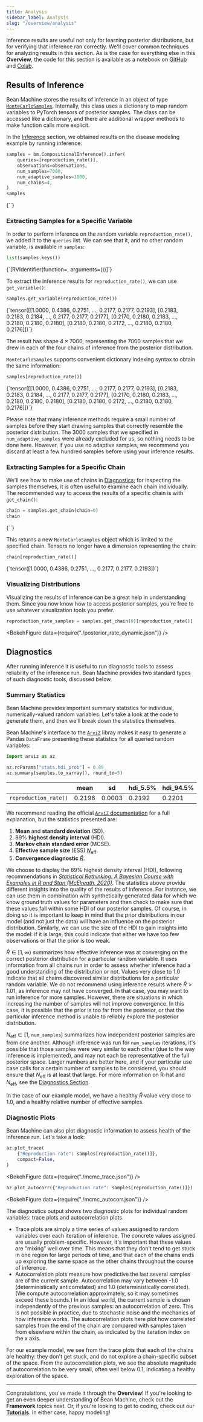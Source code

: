 ```yaml
---
title: Analysis
sidebar_label: Analysis
slug: "/overview/analysis"
---
```



Inference results are useful not only for learning posterior distributions, but for verifying that inference ran correctly. We'll cover common techniques for analyzing results in this section. As is the case for everything else in this **Overview**, the code for this section is available as a notebook on [GitHub](https://github.com/facebookresearch/beanmachine/blob/main/docs/overview/overview.ipynb) and [Colab](https://colab.research.google.com/github/facebookresearch/beanmachine/blob/main/docs/overview/overview.ipynb).

## Results of Inference

Bean Machine stores the results of inference in an object of type [`MonteCarloSamples`](https://beanmachine.org/api/beanmachine.ppl.inference.monte_carlo_samples.html#beanmachine.ppl.inference.monte_carlo_samples.MonteCarloSamples). Internally, this class uses a dictionary to map random variables to PyTorch tensors of posterior samples. The class can be accessed like a dictionary, and there are additional wrapper methods to make function calls more explicit.

In the [Inference](../inference/inference.md) section, we obtained results on the disease modeling example by running inference:

```py
samples = bm.CompositionalInference().infer(
    queries=[reproduction_rate()],
    observations=observations,
    num_samples=7000,
    num_adaptive_samples=3000,
    num_chains=4,
)
samples
```

<CellOutput>
  {`<beanmachine.ppl.inference.monte_carlo_samples.MonteCarloSamples>`}
</CellOutput>

### Extracting Samples for a Specific Variable

In order to perform inference on the random variable `reproduction_rate()`, we added it to the `queries` list. We can see that it, and no other random variable, is available in `samples`:

```py
list(samples.keys())
```

<CellOutput>
  {`[RVIdentifier(function=<function reproduction_rate>, arguments=())]`}
</CellOutput>

To extract the inference results for `reproduction_rate()`, we can use `get_variable()`:

```py
samples.get_variable(reproduction_rate())
```

<CellOutput>
  {`tensor([[1.0000, 0.4386, 0.2751,  ..., 0.2177, 0.2177, 0.2193],
        [0.2183, 0.2183, 0.2184,  ..., 0.2177, 0.2177, 0.2177],
        [0.2170, 0.2180, 0.2183,  ..., 0.2180, 0.2180, 0.2180],
        [0.2180, 0.2180, 0.2172,  ..., 0.2180, 0.2180, 0.2176]])`}
</CellOutput>

The result has shape $4 \times 7000$, representing the $7000$ samples that we drew in each of the four chains of inference from the posterior distribution.

`MonteCarloSamples` supports convenient dictionary indexing syntax to obtain the same information:

```py
samples[reproduction_rate()]
```

<CellOutput>
  {`tensor([[1.0000, 0.4386, 0.2751,  ..., 0.2177, 0.2177, 0.2193],
        [0.2183, 0.2183, 0.2184,  ..., 0.2177, 0.2177, 0.2177],
        [0.2170, 0.2180, 0.2183,  ..., 0.2180, 0.2180, 0.2180],
        [0.2180, 0.2180, 0.2172,  ..., 0.2180, 0.2180, 0.2176]])`}
</CellOutput>

Please note that many inference methods require a small number of samples before they start drawing samples that correctly resemble the posterior distribution. The 3000 samples that we specified in `num_adaptive_samples` were already excluded for us, so nothing needs to be done here. However, if you use no adaptive samples, we recommend you discard at least a few hundred samples before using your inference results.

### Extracting Samples for a Specific Chain

We'll see how to make use of chains in [Diagnostics](#diagnostics); for inspecting the samples themselves, it is often useful to examine each chain individually. The recommended way to access the results of a specific chain is with `get_chain()`:

```py
chain = samples.get_chain(chain=0)
chain
```

<CellOutput>
  {`<beanmachine.ppl.inference.monte_carlo_samples.MonteCarloSamples>`}
</CellOutput>

This returns a new `MonteCarloSamples` object which is limited to the specified chain. Tensors no longer have a dimension representing the chain:

```py
chain[reproduction_rate()]
```

<CellOutput>
  {`tensor([1.0000, 0.4386, 0.2751,  ..., 0.2177, 0.2177, 0.2193])`}
</CellOutput>

### Visualizing Distributions

Visualizing the results of inference can be a great help in understanding them. Since you now know how to access posterior samples, you're free to use whatever visualization tools you prefer.

```py
reproduction_rate_samples = samples.get_chain(0)[reproduction_rate()]
```

<BokehFigure data={require("./posterior_rate_dynamic.json")} />

## <a name="diagnostics"></a>Diagnostics

After running inference it is useful to run diagnostic tools to assess reliability of the inference run. Bean Machine provides two standard types of such diagnostic tools, discussed below.

### Summary Statistics

Bean Machine provides important summary statistics for individual, numerically-valued random variables. Let's take a look at the code to generate them, and then we'll break down the statistics themselves.

Bean Machine's interface to the [`ArviZ`](https://arviz-devs.github.io/arviz/) libray makes it easy to generate a Pandas `DataFrame` presenting these statistics for all queried random variables:

```py
import arviz as az

az.rcParams["stats.hdi_prob"] = 0.89
az.summary(samples.to_xarray(), round_to=5)
```

|                       | **mean** | **sd** | **hdi_5.5%** | **hdi_94.5%** | **mcse_mean** | **mcse_sd** | **ess_bulk** | **ess_tail** | **r_hat** |
| --------------------- | -------- | ------ | ------------ | ------------- | ------------- | ----------- | ------------ | ------------ | --------- |
| `reproduction_rate()` | 0.2196   | 0.0003 | 0.2192       | 0.2201        | 0.0           | 0.0         | 19252.377    | 19175.7875   | 1.0002    |

We recommend reading the official [`ArviZ` documentation](https://arviz-devs.github.io/arviz/api/generated/arviz.summary.html) for a full explanation, but the statistics presented are:

1. **Mean** and **standard deviation** (SD).
1. 89% **highest density interval** (HDI).
1. **Markov chain standard error** (MCSE).
1. **Effective sample size** (ESS) [$N_\text{eff}$](https://www.mcmchandbook.net/HandbookChapter1.pdf).
1. **Convergence diagnostic** [$\hat{R}$](https://dx.doi.org/10.1214/20-BA1221).

We choose to display the 89% highest density interval (HDI), following recommendations in [_Statistical Rethinking: A Bayesian Course with Examples in R and Stan (McElreath, 2020)_](https://dx.doi.org/10.1201/9780429029608). The statistics above provide different insights into the quality of the results of inference. For instance, we can use them in combination with synthetically generated data for which we know ground truth values for parameters and then check to make sure that these values fall within some HDI of our posterior samples. Of course, in doing so it is important to keep in mind that the prior distributions in our model (and not just the data) will have an influence on the posterior distribution. Similarly, we can use the size of the HDI to gain insights into the model: if it is large, this could indicate that either we have too few observations or that the prior is too weak.

$\hat{R} \in [1, \infty)$ summarizes how effective inference was at converging on the correct posterior distribution for a particular random variable. It uses information from all chains run in order to assess whether inference had a good understanding of the distribution or not. Values very close to $1.0$ indicate that all chains discovered similar distributions for a particular random variable. We do not recommend using inference results where $\hat{R} > 1.01$, as inference may not have converged. In that case, you may want to run inference for more samples. However, there are situations in which increasing the number of samples will not improve convergence. In this case, it is possible that the prior is too far from the posterior, or that the particular inference method is unable to reliably explore the posterior distribution.

$N_\text{eff} \in [1,$ `num_samples`$]$ summarizes how independent posterior samples are from one another. Although inference was run for `num_samples` iterations, it's possible that those samples were very similar to each other (due to the way inference is implemented), and may not each be representative of the full posterior space. Larger numbers are better here, and if your particular use case calls for a certain number of samples to be considered, you should ensure that $N_\text{eff}$ is at least that large. For more information on R-hat and $N_\text{eff}$, see the [Diagnostics Section](../../diagnostics/).

In the case of our example model, we have a healthy $\hat{R}$ value very close to 1.0, and a healthy relative number of effective samples.

### Diagnostic Plots

Bean Machine can also plot diagnostic information to assess health of the inference run. Let's take a look:

```py
az.plot_trace(
    {"Reproduction rate": samples[reproduction_rate()]},
    compact=False,
)
```

<BokehFigure data={require("./mcmc_trace.json")} />

```py
az.plot_autocorr({"Reproduction rate": samples[reproduction_rate()]})
```

<BokehFigure data={require("./mcmc_autocorr.json")} />

The diagnostics output shows two diagnostic plots for individual random variables: trace plots and autocorrelation plots.

- Trace plots are simply a time series of values assigned to random variables over each iteration of inference. The concrete values assigned are usually problem-specific. However, it's important that these values are "mixing" well over time. This means that they don't tend to get stuck in one region for large periods of time, and that each of the chains ends up exploring the same space as the other chains throughout the course of inference.
- Autocorrelation plots measure how predictive the last several samples are of the current sample. Autocorrelation may vary between -1.0 (deterministically anticorrelated) and 1.0 (deterministically correlated). (We compute autocorrelation approximately, so it may sometimes exceed these bounds.) In an ideal world, the current sample is chosen independently of the previous samples: an autocorrelation of zero. This is not possible in practice, due to stochastic noise and the mechanics of how inference works. The autocorrelation plots here plot how correlated samples from the end of the chain are compared with samples taken from elsewhere within the chain, as indicated by the iteration index on the x axis.

For our example model, we see from the trace plots that each of the chains are healthy: they don't get stuck, and do not explore a chain-specific subset of the space. From the autocorrelation plots, we see the absolute magnitude of autocorrelation to be very small, often well below $0.1$, indicating a healthy exploration of the space.

---

Congratulations, you've made it through the **Overview**! If you're looking to get an even deeper understanding of Bean Machine, check out the **Framework** topics next. Or, if you're looking to get to coding, check out our [**Tutorials**](../tutorials/Coin_flipping/CoinFlipping). In either case, happy modeling!
